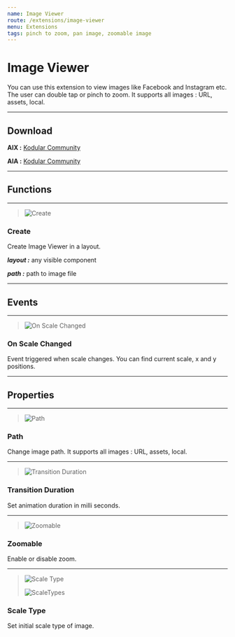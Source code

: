 ```yaml
---
name: Image Viewer
route: /extensions/image-viewer
menu: Extensions
tags: pinch to zoom, pan image, zoomable image
---
```


# Image Viewer

You can use this extension to view images like Facebook and Instagram etc. The user can double tap or pinch to zoom. It supports all images : URL, assets, local.

---

## Download

**AIX :** [Kodular Community](https://community.kodular.io/t/image-viewer-pinch-to-zoom-double-tap-to-zoom-animated-zoom/126671)

**AIA :** [Kodular Community](https://community.kodular.io/t/image-viewer-pinch-to-zoom-double-tap-to-zoom-animated-zoom/126671)

---

## Functions

---

> ![Create](./images/create.png)

### Create
Create Image Viewer in a layout.

***layout :*** any visible component

***path :*** path to image file

---

## Events

---

> ![On Scale Changed](./images/on_scale_changed.png)

### On Scale Changed
Event triggered when scale changes. You can find current scale, x and y positions.

---

## Properties

---

> ![Path](./images/path.png)

### Path
Change image path. It supports all images : URL, assets, local.

---

> ![Transition Duration](./images/transition_duration.png)

### Transition Duration
Set animation duration in milli seconds.

---

> ![Zoomable](./images/zoomable.png)

### Zoomable
Enable or disable zoom.

---

> ![Scale Type](./images/scale_type.png)
>
> ![ScaleTypes](./images/scale_types.png)

### Scale Type
Set initial scale type of image.